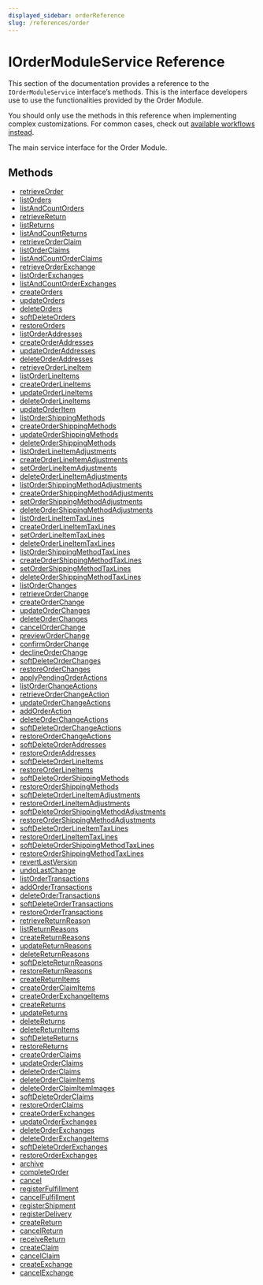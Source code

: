 ```yaml
---
displayed_sidebar: orderReference
slug: /references/order
---
```



# IOrderModuleService Reference

This section of the documentation provides a reference to the `IOrderModuleService` interface’s methods. This is the interface developers use to use the functionalities provided by the Order Module.

<Note>

You should only use the methods in this reference when implementing complex customizations. For common cases, check out [available workflows instead](/medusa-workflows-reference).

</Note>

The main service interface for the Order Module.

## Methods

- [retrieveOrder](../../IOrderModuleService/methods/order.IOrderModuleService.retrieveOrder/page.mdx)
- [listOrders](../../IOrderModuleService/methods/order.IOrderModuleService.listOrders/page.mdx)
- [listAndCountOrders](../../IOrderModuleService/methods/order.IOrderModuleService.listAndCountOrders/page.mdx)
- [retrieveReturn](../../IOrderModuleService/methods/order.IOrderModuleService.retrieveReturn/page.mdx)
- [listReturns](../../IOrderModuleService/methods/order.IOrderModuleService.listReturns/page.mdx)
- [listAndCountReturns](../../IOrderModuleService/methods/order.IOrderModuleService.listAndCountReturns/page.mdx)
- [retrieveOrderClaim](../../IOrderModuleService/methods/order.IOrderModuleService.retrieveOrderClaim/page.mdx)
- [listOrderClaims](../../IOrderModuleService/methods/order.IOrderModuleService.listOrderClaims/page.mdx)
- [listAndCountOrderClaims](../../IOrderModuleService/methods/order.IOrderModuleService.listAndCountOrderClaims/page.mdx)
- [retrieveOrderExchange](../../IOrderModuleService/methods/order.IOrderModuleService.retrieveOrderExchange/page.mdx)
- [listOrderExchanges](../../IOrderModuleService/methods/order.IOrderModuleService.listOrderExchanges/page.mdx)
- [listAndCountOrderExchanges](../../IOrderModuleService/methods/order.IOrderModuleService.listAndCountOrderExchanges/page.mdx)
- [createOrders](../../IOrderModuleService/methods/order.IOrderModuleService.createOrders/page.mdx)
- [updateOrders](../../IOrderModuleService/methods/order.IOrderModuleService.updateOrders/page.mdx)
- [deleteOrders](../../IOrderModuleService/methods/order.IOrderModuleService.deleteOrders/page.mdx)
- [softDeleteOrders](../../IOrderModuleService/methods/order.IOrderModuleService.softDeleteOrders/page.mdx)
- [restoreOrders](../../IOrderModuleService/methods/order.IOrderModuleService.restoreOrders/page.mdx)
- [listOrderAddresses](../../IOrderModuleService/methods/order.IOrderModuleService.listOrderAddresses/page.mdx)
- [createOrderAddresses](../../IOrderModuleService/methods/order.IOrderModuleService.createOrderAddresses/page.mdx)
- [updateOrderAddresses](../../IOrderModuleService/methods/order.IOrderModuleService.updateOrderAddresses/page.mdx)
- [deleteOrderAddresses](../../IOrderModuleService/methods/order.IOrderModuleService.deleteOrderAddresses/page.mdx)
- [retrieveOrderLineItem](../../IOrderModuleService/methods/order.IOrderModuleService.retrieveOrderLineItem/page.mdx)
- [listOrderLineItems](../../IOrderModuleService/methods/order.IOrderModuleService.listOrderLineItems/page.mdx)
- [createOrderLineItems](../../IOrderModuleService/methods/order.IOrderModuleService.createOrderLineItems/page.mdx)
- [updateOrderLineItems](../../IOrderModuleService/methods/order.IOrderModuleService.updateOrderLineItems/page.mdx)
- [deleteOrderLineItems](../../IOrderModuleService/methods/order.IOrderModuleService.deleteOrderLineItems/page.mdx)
- [updateOrderItem](../../IOrderModuleService/methods/order.IOrderModuleService.updateOrderItem/page.mdx)
- [listOrderShippingMethods](../../IOrderModuleService/methods/order.IOrderModuleService.listOrderShippingMethods/page.mdx)
- [createOrderShippingMethods](../../IOrderModuleService/methods/order.IOrderModuleService.createOrderShippingMethods/page.mdx)
- [updateOrderShippingMethods](../../IOrderModuleService/methods/order.IOrderModuleService.updateOrderShippingMethods/page.mdx)
- [deleteOrderShippingMethods](../../IOrderModuleService/methods/order.IOrderModuleService.deleteOrderShippingMethods/page.mdx)
- [listOrderLineItemAdjustments](../../IOrderModuleService/methods/order.IOrderModuleService.listOrderLineItemAdjustments/page.mdx)
- [createOrderLineItemAdjustments](../../IOrderModuleService/methods/order.IOrderModuleService.createOrderLineItemAdjustments/page.mdx)
- [setOrderLineItemAdjustments](../../IOrderModuleService/methods/order.IOrderModuleService.setOrderLineItemAdjustments/page.mdx)
- [deleteOrderLineItemAdjustments](../../IOrderModuleService/methods/order.IOrderModuleService.deleteOrderLineItemAdjustments/page.mdx)
- [listOrderShippingMethodAdjustments](../../IOrderModuleService/methods/order.IOrderModuleService.listOrderShippingMethodAdjustments/page.mdx)
- [createOrderShippingMethodAdjustments](../../IOrderModuleService/methods/order.IOrderModuleService.createOrderShippingMethodAdjustments/page.mdx)
- [setOrderShippingMethodAdjustments](../../IOrderModuleService/methods/order.IOrderModuleService.setOrderShippingMethodAdjustments/page.mdx)
- [deleteOrderShippingMethodAdjustments](../../IOrderModuleService/methods/order.IOrderModuleService.deleteOrderShippingMethodAdjustments/page.mdx)
- [listOrderLineItemTaxLines](../../IOrderModuleService/methods/order.IOrderModuleService.listOrderLineItemTaxLines/page.mdx)
- [createOrderLineItemTaxLines](../../IOrderModuleService/methods/order.IOrderModuleService.createOrderLineItemTaxLines/page.mdx)
- [setOrderLineItemTaxLines](../../IOrderModuleService/methods/order.IOrderModuleService.setOrderLineItemTaxLines/page.mdx)
- [deleteOrderLineItemTaxLines](../../IOrderModuleService/methods/order.IOrderModuleService.deleteOrderLineItemTaxLines/page.mdx)
- [listOrderShippingMethodTaxLines](../../IOrderModuleService/methods/order.IOrderModuleService.listOrderShippingMethodTaxLines/page.mdx)
- [createOrderShippingMethodTaxLines](../../IOrderModuleService/methods/order.IOrderModuleService.createOrderShippingMethodTaxLines/page.mdx)
- [setOrderShippingMethodTaxLines](../../IOrderModuleService/methods/order.IOrderModuleService.setOrderShippingMethodTaxLines/page.mdx)
- [deleteOrderShippingMethodTaxLines](../../IOrderModuleService/methods/order.IOrderModuleService.deleteOrderShippingMethodTaxLines/page.mdx)
- [listOrderChanges](../../IOrderModuleService/methods/order.IOrderModuleService.listOrderChanges/page.mdx)
- [retrieveOrderChange](../../IOrderModuleService/methods/order.IOrderModuleService.retrieveOrderChange/page.mdx)
- [createOrderChange](../../IOrderModuleService/methods/order.IOrderModuleService.createOrderChange/page.mdx)
- [updateOrderChanges](../../IOrderModuleService/methods/order.IOrderModuleService.updateOrderChanges/page.mdx)
- [deleteOrderChanges](../../IOrderModuleService/methods/order.IOrderModuleService.deleteOrderChanges/page.mdx)
- [cancelOrderChange](../../IOrderModuleService/methods/order.IOrderModuleService.cancelOrderChange/page.mdx)
- [previewOrderChange](../../IOrderModuleService/methods/order.IOrderModuleService.previewOrderChange/page.mdx)
- [confirmOrderChange](../../IOrderModuleService/methods/order.IOrderModuleService.confirmOrderChange/page.mdx)
- [declineOrderChange](../../IOrderModuleService/methods/order.IOrderModuleService.declineOrderChange/page.mdx)
- [softDeleteOrderChanges](../../IOrderModuleService/methods/order.IOrderModuleService.softDeleteOrderChanges/page.mdx)
- [restoreOrderChanges](../../IOrderModuleService/methods/order.IOrderModuleService.restoreOrderChanges/page.mdx)
- [applyPendingOrderActions](../../IOrderModuleService/methods/order.IOrderModuleService.applyPendingOrderActions/page.mdx)
- [listOrderChangeActions](../../IOrderModuleService/methods/order.IOrderModuleService.listOrderChangeActions/page.mdx)
- [retrieveOrderChangeAction](../../IOrderModuleService/methods/order.IOrderModuleService.retrieveOrderChangeAction/page.mdx)
- [updateOrderChangeActions](../../IOrderModuleService/methods/order.IOrderModuleService.updateOrderChangeActions/page.mdx)
- [addOrderAction](../../IOrderModuleService/methods/order.IOrderModuleService.addOrderAction/page.mdx)
- [deleteOrderChangeActions](../../IOrderModuleService/methods/order.IOrderModuleService.deleteOrderChangeActions/page.mdx)
- [softDeleteOrderChangeActions](../../IOrderModuleService/methods/order.IOrderModuleService.softDeleteOrderChangeActions/page.mdx)
- [restoreOrderChangeActions](../../IOrderModuleService/methods/order.IOrderModuleService.restoreOrderChangeActions/page.mdx)
- [softDeleteOrderAddresses](../../IOrderModuleService/methods/order.IOrderModuleService.softDeleteOrderAddresses/page.mdx)
- [restoreOrderAddresses](../../IOrderModuleService/methods/order.IOrderModuleService.restoreOrderAddresses/page.mdx)
- [softDeleteOrderLineItems](../../IOrderModuleService/methods/order.IOrderModuleService.softDeleteOrderLineItems/page.mdx)
- [restoreOrderLineItems](../../IOrderModuleService/methods/order.IOrderModuleService.restoreOrderLineItems/page.mdx)
- [softDeleteOrderShippingMethods](../../IOrderModuleService/methods/order.IOrderModuleService.softDeleteOrderShippingMethods/page.mdx)
- [restoreOrderShippingMethods](../../IOrderModuleService/methods/order.IOrderModuleService.restoreOrderShippingMethods/page.mdx)
- [softDeleteOrderLineItemAdjustments](../../IOrderModuleService/methods/order.IOrderModuleService.softDeleteOrderLineItemAdjustments/page.mdx)
- [restoreOrderLineItemAdjustments](../../IOrderModuleService/methods/order.IOrderModuleService.restoreOrderLineItemAdjustments/page.mdx)
- [softDeleteOrderShippingMethodAdjustments](../../IOrderModuleService/methods/order.IOrderModuleService.softDeleteOrderShippingMethodAdjustments/page.mdx)
- [restoreOrderShippingMethodAdjustments](../../IOrderModuleService/methods/order.IOrderModuleService.restoreOrderShippingMethodAdjustments/page.mdx)
- [softDeleteOrderLineItemTaxLines](../../IOrderModuleService/methods/order.IOrderModuleService.softDeleteOrderLineItemTaxLines/page.mdx)
- [restoreOrderLineItemTaxLines](../../IOrderModuleService/methods/order.IOrderModuleService.restoreOrderLineItemTaxLines/page.mdx)
- [softDeleteOrderShippingMethodTaxLines](../../IOrderModuleService/methods/order.IOrderModuleService.softDeleteOrderShippingMethodTaxLines/page.mdx)
- [restoreOrderShippingMethodTaxLines](../../IOrderModuleService/methods/order.IOrderModuleService.restoreOrderShippingMethodTaxLines/page.mdx)
- [revertLastVersion](../../IOrderModuleService/methods/order.IOrderModuleService.revertLastVersion/page.mdx)
- [undoLastChange](../../IOrderModuleService/methods/order.IOrderModuleService.undoLastChange/page.mdx)
- [listOrderTransactions](../../IOrderModuleService/methods/order.IOrderModuleService.listOrderTransactions/page.mdx)
- [addOrderTransactions](../../IOrderModuleService/methods/order.IOrderModuleService.addOrderTransactions/page.mdx)
- [deleteOrderTransactions](../../IOrderModuleService/methods/order.IOrderModuleService.deleteOrderTransactions/page.mdx)
- [softDeleteOrderTransactions](../../IOrderModuleService/methods/order.IOrderModuleService.softDeleteOrderTransactions/page.mdx)
- [restoreOrderTransactions](../../IOrderModuleService/methods/order.IOrderModuleService.restoreOrderTransactions/page.mdx)
- [retrieveReturnReason](../../IOrderModuleService/methods/order.IOrderModuleService.retrieveReturnReason/page.mdx)
- [listReturnReasons](../../IOrderModuleService/methods/order.IOrderModuleService.listReturnReasons/page.mdx)
- [createReturnReasons](../../IOrderModuleService/methods/order.IOrderModuleService.createReturnReasons/page.mdx)
- [updateReturnReasons](../../IOrderModuleService/methods/order.IOrderModuleService.updateReturnReasons/page.mdx)
- [deleteReturnReasons](../../IOrderModuleService/methods/order.IOrderModuleService.deleteReturnReasons/page.mdx)
- [softDeleteReturnReasons](../../IOrderModuleService/methods/order.IOrderModuleService.softDeleteReturnReasons/page.mdx)
- [restoreReturnReasons](../../IOrderModuleService/methods/order.IOrderModuleService.restoreReturnReasons/page.mdx)
- [createReturnItems](../../IOrderModuleService/methods/order.IOrderModuleService.createReturnItems/page.mdx)
- [createOrderClaimItems](../../IOrderModuleService/methods/order.IOrderModuleService.createOrderClaimItems/page.mdx)
- [createOrderExchangeItems](../../IOrderModuleService/methods/order.IOrderModuleService.createOrderExchangeItems/page.mdx)
- [createReturns](../../IOrderModuleService/methods/order.IOrderModuleService.createReturns/page.mdx)
- [updateReturns](../../IOrderModuleService/methods/order.IOrderModuleService.updateReturns/page.mdx)
- [deleteReturns](../../IOrderModuleService/methods/order.IOrderModuleService.deleteReturns/page.mdx)
- [deleteReturnItems](../../IOrderModuleService/methods/order.IOrderModuleService.deleteReturnItems/page.mdx)
- [softDeleteReturns](../../IOrderModuleService/methods/order.IOrderModuleService.softDeleteReturns/page.mdx)
- [restoreReturns](../../IOrderModuleService/methods/order.IOrderModuleService.restoreReturns/page.mdx)
- [createOrderClaims](../../IOrderModuleService/methods/order.IOrderModuleService.createOrderClaims/page.mdx)
- [updateOrderClaims](../../IOrderModuleService/methods/order.IOrderModuleService.updateOrderClaims/page.mdx)
- [deleteOrderClaims](../../IOrderModuleService/methods/order.IOrderModuleService.deleteOrderClaims/page.mdx)
- [deleteOrderClaimItems](../../IOrderModuleService/methods/order.IOrderModuleService.deleteOrderClaimItems/page.mdx)
- [deleteOrderClaimItemImages](../../IOrderModuleService/methods/order.IOrderModuleService.deleteOrderClaimItemImages/page.mdx)
- [softDeleteOrderClaims](../../IOrderModuleService/methods/order.IOrderModuleService.softDeleteOrderClaims/page.mdx)
- [restoreOrderClaims](../../IOrderModuleService/methods/order.IOrderModuleService.restoreOrderClaims/page.mdx)
- [createOrderExchanges](../../IOrderModuleService/methods/order.IOrderModuleService.createOrderExchanges/page.mdx)
- [updateOrderExchanges](../../IOrderModuleService/methods/order.IOrderModuleService.updateOrderExchanges/page.mdx)
- [deleteOrderExchanges](../../IOrderModuleService/methods/order.IOrderModuleService.deleteOrderExchanges/page.mdx)
- [deleteOrderExchangeItems](../../IOrderModuleService/methods/order.IOrderModuleService.deleteOrderExchangeItems/page.mdx)
- [softDeleteOrderExchanges](../../IOrderModuleService/methods/order.IOrderModuleService.softDeleteOrderExchanges/page.mdx)
- [restoreOrderExchanges](../../IOrderModuleService/methods/order.IOrderModuleService.restoreOrderExchanges/page.mdx)
- [archive](../../IOrderModuleService/methods/order.IOrderModuleService.archive/page.mdx)
- [completeOrder](../../IOrderModuleService/methods/order.IOrderModuleService.completeOrder/page.mdx)
- [cancel](../../IOrderModuleService/methods/order.IOrderModuleService.cancel/page.mdx)
- [registerFulfillment](../../IOrderModuleService/methods/order.IOrderModuleService.registerFulfillment/page.mdx)
- [cancelFulfillment](../../IOrderModuleService/methods/order.IOrderModuleService.cancelFulfillment/page.mdx)
- [registerShipment](../../IOrderModuleService/methods/order.IOrderModuleService.registerShipment/page.mdx)
- [registerDelivery](../../IOrderModuleService/methods/order.IOrderModuleService.registerDelivery/page.mdx)
- [createReturn](../../IOrderModuleService/methods/order.IOrderModuleService.createReturn/page.mdx)
- [cancelReturn](../../IOrderModuleService/methods/order.IOrderModuleService.cancelReturn/page.mdx)
- [receiveReturn](../../IOrderModuleService/methods/order.IOrderModuleService.receiveReturn/page.mdx)
- [createClaim](../../IOrderModuleService/methods/order.IOrderModuleService.createClaim/page.mdx)
- [cancelClaim](../../IOrderModuleService/methods/order.IOrderModuleService.cancelClaim/page.mdx)
- [createExchange](../../IOrderModuleService/methods/order.IOrderModuleService.createExchange/page.mdx)
- [cancelExchange](../../IOrderModuleService/methods/order.IOrderModuleService.cancelExchange/page.mdx)

